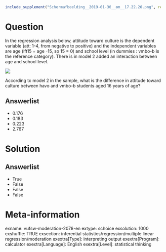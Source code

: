 ```r
include_supplement("Schermafbeelding__2019-01-30__om__17.22.26.png", recursive = TRUE)
```

Question
========
In the regression analysis below, attitude toward culture is the dependent variable (att: 1-4, from negative to positive) and the independent variables are age (lft15 = age -15, so 15 = 0) and school level (in dummies : vmbo-b is the reference category). There is in model 2 added an interaction between age and school level.  
  
![](Schermafbeelding__2019-01-30__om__17.22.26.png)
  
According to model 2 in the sample, what is the difference in attitude toward culture between havo and vmbo-b students aged 16 years of age?

Answerlist
----------
* 0.176
* 0.183
* 0.223
* 2.767

Solution
========

Answerlist
----------
* True
* False
* False
* False

Meta-information
================
exname: vufsw-moderation-2078-en
extype: schoice
exsolution: 1000
exshuffle: TRUE
exsection: inferential statistics/regression/multiple linear regression/moderation
exextra[Type]: interpreting output
exextra[Program]: calculator
exextra[Language]: English
exextra[Level]: statistical thinking

